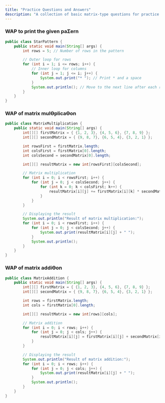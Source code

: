 ```yaml
---
title: "Practice Questions and Answers"
description: "A collection of basic matrix-type questions for practice."
---
```


### WAP to print the given paƩern 
```java
public class StarPattern {
    public static void main(String[] args) {
        int rows = 5; // Number of rows in the pattern

        // Outer loop for rows
        for (int i = 1; i <= rows; i++) {
            // Inner loop for columns
            for (int j = 1; j <= i; j++) {
                System.out.print("* "); // Print * and a space
            }
            System.out.println(); // Move to the next line after each row
        }
    }
}
```

### WAP of matrix mulƟplicaƟon
```java
public class MatrixMultiplication {
    public static void main(String[] args) {
        int[][] firstMatrix = { {1, 2, 3}, {4, 5, 6}, {7, 8, 9} };
        int[][] secondMatrix = { {9, 8, 7}, {6, 5, 4}, {3, 2, 1} };

        int rowsFirst = firstMatrix.length;
        int colsFirst = firstMatrix[0].length;
        int colsSecond = secondMatrix[0].length;

        int[][] resultMatrix = new int[rowsFirst][colsSecond];

        // Matrix multiplication
        for (int i = 0; i < rowsFirst; i++) {
            for (int j = 0; j < colsSecond; j++) {
                for (int k = 0; k < colsFirst; k++) {
                    resultMatrix[i][j] += firstMatrix[i][k] * secondMatrix[k][j];
                }
            }
        }

        // Displaying the result
        System.out.println("Result of matrix multiplication:");
        for (int i = 0; i < rowsFirst; i++) {
            for (int j = 0; j < colsSecond; j++) {
                System.out.print(resultMatrix[i][j] + " ");
            }
            System.out.println();
        }
    }
}
```

### WAP of matrix addiƟon 
```java
public class MatrixAddition {
    public static void main(String[] args) {
        int[][] firstMatrix = { {1, 2, 3}, {4, 5, 6}, {7, 8, 9} };
        int[][] secondMatrix = { {9, 8, 7}, {6, 5, 4}, {3, 2, 1} };

        int rows = firstMatrix.length;
        int cols = firstMatrix[0].length;

        int[][] resultMatrix = new int[rows][cols];

        // Matrix addition
        for (int i = 0; i < rows; i++) {
            for (int j = 0; j < cols; j++) {
                resultMatrix[i][j] = firstMatrix[i][j] + secondMatrix[i][j];
            }
        }

        // Displaying the result
        System.out.println("Result of matrix addition:");
        for (int i = 0; i < rows; i++) {
            for (int j = 0; j < cols; j++) {
                System.out.print(resultMatrix[i][j] + " ");
            }
            System.out.println();
        }
    }
}
  
```
### 


